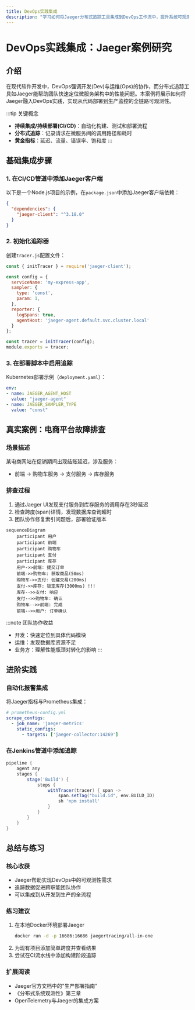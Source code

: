 ```yaml
---
title: DevOps实践集成
description: "学习如何将Jaeger分布式追踪工具集成到DevOps工作流中，提升系统可观测性与团队协作效率。"
---
```


# DevOps实践集成：Jaeger案例研究

## 介绍

在现代软件开发中，DevOps强调开发(Dev)与运维(Ops)的协作，而分布式追踪工具如Jaeger能帮助团队快速定位微服务架构中的性能问题。本案例将展示如何将Jaeger融入DevOps实践，实现从代码部署到生产监控的全链路可观测性。

:::tip 关键概念
- **持续集成/持续部署(CI/CD)**：自动化构建、测试和部署流程
- **分布式追踪**：记录请求在微服务间的调用路径和耗时
- **黄金指标**：延迟、流量、错误率、饱和度
:::

## 基础集成步骤

### 1. 在CI/CD管道中添加Jaeger客户端

以下是一个Node.js项目的示例，在`package.json`中添加Jaeger客户端依赖：

```json
{
  "dependencies": {
    "jaeger-client": "^3.18.0"
  }
}
```

### 2. 初始化追踪器

创建`tracer.js`配置文件：

```javascript
const { initTracer } = require('jaeger-client');

const config = {
  serviceName: 'my-express-app',
  sampler: {
    type: 'const',
    param: 1,
  },
  reporter: {
    logSpans: true,
    agentHost: 'jaeger-agent.default.svc.cluster.local'
  }
};

const tracer = initTracer(config);
module.exports = tracer;
```

### 3. 在部署脚本中启用追踪

Kubernetes部署示例（`deployment.yaml`）：

```yaml
env:
- name: JAEGER_AGENT_HOST
  value: "jaeger-agent"
- name: JAEGER_SAMPLER_TYPE
  value: "const"
```

## 真实案例：电商平台故障排查

### 场景描述
某电商网站在促销期间出现结账延迟，涉及服务：
- 前端 → 购物车服务 → 支付服务 → 库存服务

### 排查过程
1. 通过Jaeger UI发现支付服务到库存服务的调用存在3秒延迟
2. 检查跨度(span)详情，发现数据库查询超时
3. 团队协作修复索引问题后，部署验证版本

```mermaid
sequenceDiagram
    participant 用户
    participant 前端
    participant 购物车
    participant 支付
    participant 库存
    用户->>前端: 提交订单
    前端->>购物车: 获取商品(50ms)
    购物车->>支付: 创建交易(200ms)
    支付->>库存: 锁定库存(3000ms) !!!
    库存-->>支付: 响应
    支付-->>购物车: 确认
    购物车-->>前端: 完成
    前端-->>用户: 订单确认
```

:::note 团队协作收益
- 开发：快速定位到具体代码模块
- 运维：发现数据库资源不足
- 业务方：理解性能瓶颈对转化的影响
:::

## 进阶实践

### 自动化报警集成

将Jaeger指标与Prometheus集成：

```yaml
# prometheus-config.yml
scrape_configs:
  - job_name: 'jaeger-metrics'
    static_configs:
      - targets: ['jaeger-collector:14269']
```

### 在Jenkins管道中添加追踪

```groovy
pipeline {
    agent any
    stages {
        stage('Build') {
            steps {
                withTracer(tracer) { span ->
                    span.setTag("build.id", env.BUILD_ID)
                    sh 'npm install'
                }
            }
        }
    }
}
```

## 总结与练习

### 核心收获
- Jaeger帮助实现DevOps中的可观测性需求
- 追踪数据促进跨职能团队协作
- 可以集成到从开发到生产的全流程

### 练习建议
1. 在本地Docker环境部署Jaeger
   ```bash
   docker run -d -p 16686:16686 jaegertracing/all-in-one
   ```
2. 为现有项目添加简单跨度并查看结果
3. 尝试在CI流水线中添加构建阶段追踪

### 扩展阅读
- Jaeger官方文档中的"生产部署指南"
- 《分布式系统观测性》第三章
- OpenTelemetry与Jaeger的集成方案